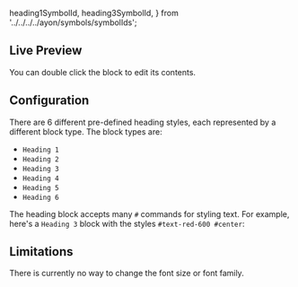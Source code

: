   heading1SymbolId,
  heading3SymbolId,
} from '../../../../ayon/symbols/symbolIds';

## Live Preview

You can double click the block to edit its contents.

<InteractiveBlockPreview symbolId={heading1SymbolId} />

## Configuration

There are 6 different pre-defined heading styles, each represented by a
different block type. The block types are:

- `Heading 1`
- `Heading 2`
- `Heading 3`
- `Heading 4`
- `Heading 5`
- `Heading 6`

The heading block accepts many `#` commands for styling text. For example,
here's a `Heading 3` block with the styles `#text-red-600 #center`:

<InteractiveBlockPreview
  symbolId={heading3SymbolId}
  blockText="All About Cats #text-red-600 #center"
/>

## Limitations

There is currently no way to change the font size or font family.
